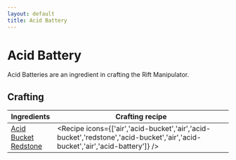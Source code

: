 ```yaml
---
layout: default
title: Acid Battery
---
```



Acid Battery
===================

Acid Batteries are an ingredient in crafting the Rift Manipulator.

## Crafting

| Ingredients | Crafting recipe |
| ----------- | --------------- |
| [Acid Bucket](/planets#buckets)<br/>[Redstone](https://minecraft.wiki/w/Redstone) | <Recipe icons={['air','acid-bucket','air','acid-bucket','redstone','acid-bucket','air','acid-bucket','air','acid-battery']} /> |
